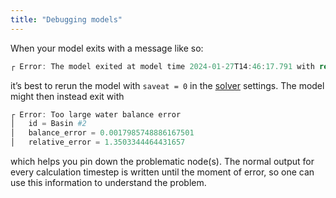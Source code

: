 ```yaml
---
title: "Debugging models"
---
```


When your model exits with a message like so:
```julia
┌ Error: The model exited at model time 2024-01-27T14:46:17.791 with return code Unstable. See https://docs.sciml.ai/DiffEqDocs/stable/basics/solution/#retcodes
```

it's best to rerun the model with `saveat = 0` in the [solver](reference/usage.qmd#sec-solver-settings) settings. The model might then instead exit with

```julia
┌ Error: Too large water balance error
│   id = Basin #2
│   balance_error = 0.0017985748886167501
│   relative_error = 1.3503344464431657
```

which helps you pin down the problematic node(s).
The normal output for every calculation timestep is written until the moment of error, so one can use this information to understand the problem.
